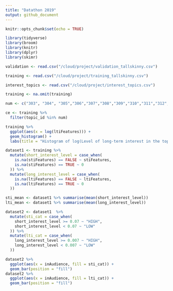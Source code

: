 ```yaml
---
title: "Datathon 2019"
output: github_document
---
```


```r
knitr::opts_chunk$set(echo = TRUE)
```

```r
library(tidyverse)
library(broom)
library(knitr)
library(dplyr)
library(skimr)
```

```r
validation <- read.csv("/cloud/project/validation_tallskinny.csv")

training <- read.csv("/cloud/project/training_tallskinny.csv")

interest_topics <- read.csv("/cloud/project/interest_topics.csv")
```

```r
training <- na.omit(training)
```

```r
num <- c("303", "304", "305","306","307","308","309","310","311","312","313","314","315")

ce <- training %>%
  filter(topic_id %in% num)
```

```r
training %>%
  ggplot(aes(x = log(ltiFeatures))) +
  geom_histogram() +
  labs(title = "Histogram of log(Level of long-term interest in the topic)")
```

```r
dataset1 <- training %>%
  mutate(short_interest_level = case_when(
    is.na(stiFeatures) == FALSE ~ stiFeatures,
    is.na(stiFeatures) == TRUE ~ 0
  )) %>%
  mutate(long_interest_level = case_when(
    is.na(ltiFeatures) == FALSE ~ ltiFeatures,
    is.na(ltiFeatures) == TRUE ~ 0
  ))
```

```r
sti_mean <- dataset1 %>% summarise(mean(short_interest_level))
lti_mean <- dataset1 %>% summarise(mean(long_interest_level))
```

```r
dataset2 <- dataset1  %>%
  mutate(sti_cat = case_when(
    short_interest_level >= 0.07 ~ "HIGH",
    short_interest_level < 0.07 ~ "LOW"
  )) %>%
  mutate(lti_cat = case_when(
    long_interest_level >= 0.007 ~ "HIGH",
    long_interest_level < 0.007 ~ "LOW"
  ))
```

```r
dataset2 %>%
  ggplot(aes(x = inAudience, fill = sti_cat)) + 
  geom_bar(position = "fill")
dataset2 %>%
  ggplot(aes(x = inAudience, fill = lti_cat)) + 
  geom_bar(position = "fill")
```



